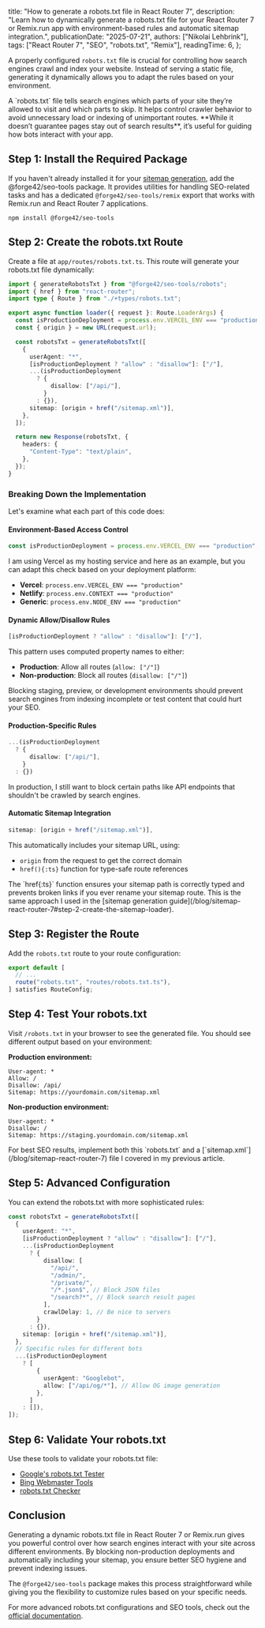 
  title: "How to generate a robots.txt file in React Router 7",
  description:
    "Learn how to dynamically generate a robots.txt file for your React Router 7 or Remix.run app with environment-based rules and automatic sitemap integration.",
  publicationDate: "2025-07-21",
  authors: ["Nikolai Lehbrink"],
  tags: ["React Router 7", "SEO", "robots.txt", "Remix"],
  readingTime: 6,
};

A properly configured `robots.txt` file is crucial for controlling how search engines crawl and index your website. Instead of serving a static file, generating it dynamically allows you to adapt the rules based on your environment.

<Alert type="question" heading="What exactly is a robots.txt file?">
  A `robots.txt` file tells search engines which parts of your site they’re
  allowed to visit and which parts to skip. It helps control crawler behavior to
  avoid unnecessary load or indexing of unimportant routes. **While it doesn’t
  guarantee pages stay out of search results**, it’s useful for guiding how bots
  interact with your app.
</Alert>

## Step 1: Install the Required Package

If you haven't already installed it for your [sitemap generation](/blog/sitemap-react-router-7), add the <ProfileBadge platform="GitHub" handle="forge-42/seo-tools">@forge42/seo-tools</ProfileBadge> package. It provides utilities for handling SEO-related tasks and has a dedicated `@forge42/seo-tools/remix` export that works with Remix.run and React Router 7 applications.

```shellscript
npm install @forge42/seo-tools
```

## Step 2: Create the robots.txt Route

Create a file at `app/routes/robots.txt.ts`. This route will generate your robots.txt file dynamically:

```typescript filename="app/routes/robots.txt.ts" showLineNumbers
import { generateRobotsTxt } from "@forge42/seo-tools/robots";
import { href } from "react-router";
import type { Route } from "./+types/robots.txt";

export async function loader({ request }: Route.LoaderArgs) {
  const isProductionDeployment = process.env.VERCEL_ENV === "production";
  const { origin } = new URL(request.url);

  const robotsTxt = generateRobotsTxt([
    {
      userAgent: "*",
      [isProductionDeployment ? "allow" : "disallow"]: ["/"],
      ...(isProductionDeployment
        ? {
            disallow: ["/api/"],
          }
        : {}),
      sitemap: [origin + href("/sitemap.xml")],
    },
  ]);

  return new Response(robotsTxt, {
    headers: {
      "Content-Type": "text/plain",
    },
  });
}
```

### Breaking Down the Implementation

<NewsletterForm />

Let's examine what each part of this code does:

#### Environment-Based Access Control

```typescript showLineNumbers=5
const isProductionDeployment = process.env.VERCEL_ENV === "production";
```

I am using Vercel as my hosting service and here as an example, but you can adapt this check based on your deployment platform:

- **Vercel**: `process.env.VERCEL_ENV === "production"`
- **Netlify**: `process.env.CONTEXT === "production"`
- **Generic**: `process.env.NODE_ENV === "production"`

#### Dynamic Allow/Disallow Rules

```typescript showLineNumbers=11
[isProductionDeployment ? "allow" : "disallow"]: ["/"],
```

This pattern uses computed property names to either:

- **Production**: Allow all routes (`allow: ["/"]`)
- **Non-production**: Block all routes (`disallow: ["/"]`)

<Alert type="tip">
  Blocking staging, preview, or development environments should prevent search
  engines from indexing incomplete or test content that could hurt your SEO.
</Alert>

#### Production-Specific Rules

```typescript showLineNumbers=12
...(isProductionDeployment
  ? {
      disallow: ["/api/"],
    }
  : {})
```

In production, I still want to block certain paths like API endpoints that shouldn't be crawled by search engines.

#### Automatic Sitemap Integration

```typescript
sitemap: [origin + href("/sitemap.xml")],
```

This automatically includes your sitemap URL, using:

- `origin` from the request to get the correct domain
- `href(){:ts}` function for type-safe route references

<Alert type="tip">
  The `href{:ts}` function ensures your sitemap path is correctly typed and prevents
  broken links if you ever rename your sitemap route. This is the same approach
  I used in the [sitemap generation
  guide](/blog/sitemap-react-router-7#step-2-create-the-sitemap-loader).
</Alert>

## Step 3: Register the Route

Add the `robots.txt` route to your route configuration:

```typescript filename="app/routes.ts"
export default [
  // ...
  route("robots.txt", "routes/robots.txt.ts"),
] satisfies RouteConfig;
```

## Step 4: Test Your robots.txt

Visit `/robots.txt` in your browser to see the generated file. You should see different output based on your environment:

**Production environment:**

```plaintext
User-agent: *
Allow: /
Disallow: /api/
Sitemap: https://yourdomain.com/sitemap.xml
```

**Non-production environment:**

```plaintext
User-agent: *
Disallow: /
Sitemap: https://staging.yourdomain.com/sitemap.xml
```

<Alert>
  For best SEO results, implement both this `robots.txt` and a
  [`sitemap.xml`](/blog/sitemap-react-router-7) file I covered in my previous
  article.
</Alert>

## Step 5: Advanced Configuration

You can extend the robots.txt with more sophisticated rules:

```typescript
const robotsTxt = generateRobotsTxt([
  {
    userAgent: "*",
    [isProductionDeployment ? "allow" : "disallow"]: ["/"],
    ...(isProductionDeployment
      ? {
          disallow: [
            "/api/",
            "/admin/",
            "/private/",
            "/*.json$", // Block JSON files
            "/search?*", // Block search result pages
          ],
          crawlDelay: 1, // Be nice to servers
        }
      : {}),
    sitemap: [origin + href("/sitemap.xml")],
  },
  // Specific rules for different bots
  ...(isProductionDeployment
    ? [
        {
          userAgent: "Googlebot",
          allow: ["/api/og/*"], // Allow OG image generation
        },
      ]
    : []),
]);
```

## Step 6: Validate Your robots.txt

Use these tools to validate your robots.txt file:

- [Google's robots.txt Tester](https://support.google.com/webmasters/answer/6062598)
- [Bing Webmaster Tools](https://www.bing.com/webmasters/)
- [robots.txt Checker](https://technicalseo.com/tools/robots-txt/)

## Conclusion

Generating a dynamic robots.txt file in React Router 7 or Remix.run gives you powerful control over how search engines interact with your site across different environments. By blocking non-production deployments and automatically including your sitemap, you ensure better SEO hygiene and prevent indexing issues.

The `@forge42/seo-tools` package makes this process straightforward while giving you the flexibility to customize rules based on your specific needs.

For more advanced robots.txt configurations and SEO tools, check out the [official documentation](https://github.com/forge-42/seo-tools).
